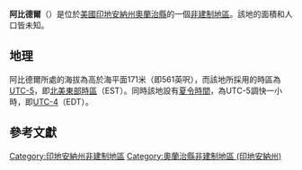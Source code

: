 {{noteTA
|G1=USState
|G2=地名
|G3=Unit
}}
{{Infobox settlement
|official_name            = 阿比德爾
|native_name = Abydel
|settlement_type          = [[非建制地區|非建制地區]]
|image_skyline            = 
|imagesize                = 
|pushpin_map              = USA Indiana
|pushpin_label            = 阿比德爾
|pushpin_label_position   = top
|pushpin_map_caption      = 阿比德爾在印地安納州的位置
|subdivision_type         = [[世界政區索引|國家]]
|subdivision_type1        = [[美国州份|州份]]
|subdivision_type2        = [[印地安納州行政区划|縣]]
|subdivision_name         = [[美国|美国]]
|subdivision_name1        = [[印地安納州|印地安納州]]
|subdivision_name2        = [[奧蘭治縣_(印地安納州)|奧蘭治縣]]
|elevation_ft             = 561
|elevation_m              = 171
|area_total_km2           = 
|area_total_sq_mi         = 
|area_land_km2            = 
|area_land_sq_mi          = 
|area_water_km2           = 
|area_water_sq_mi         = 
|population_as_of         = 2010
|population_footnotes     = 
|population_total         = 
|population_metro         = 
|population_density_km2   = auto
|population_density_sq_mi = auto
|timezone                 = [[北美东部时区|北美东部时区]]
|utc_offset               = -5
|coordinates              = {{coord|38|34|14|N|86|33|40|W|display=inline,title}}
| coor_pinpoint           = 
| coordinates_footnotes   = 
|timezone_DST             = EDT
|utc_offset_DST           = -4
|postal_code_type         = [[美國郵區編號|郵區編號]]
|postal_code              = 47454
|area_code                = {{link-en|电话区号812|Area code 812|812}}
|blank_name = [[地名信息系统|GNIS ID]]
|blank_info = 450618<ref name="GNIS">{{cite gnis|450618|Abydel}}</ref>
}}
'''阿比德爾'''（{{lang-en|Abydel}}）是位於[[美國|美國]][[印地安納州|印地安納州]][[奧蘭治縣_(印地安納州)|奧蘭治縣]]的一個[[非建制地區|非建制地區]]。該地的面積和人口皆未知。

== 地理 ==
阿比德爾所處的海拔為高於海平面171米（即561英呎），而該地所採用的時區為[[UTC-5|UTC-5]]，即[[北美東部時區|北美東部時區]]（EST）。同時該地設有[[夏令時間|夏令時間]]，為UTC-5調快一小時，即[[UTC-4|UTC-4]]（EDT）。

== 參考文獻 ==
{{reflist}}

{{奧蘭治縣 (印地安納州)}}

{{DEFAULTSORT:Abydel}}
[[Category:印地安納州非建制地區|Category:印地安納州非建制地區]]
[[Category:奧蘭治縣非建制地區_(印地安納州)|Category:奧蘭治縣非建制地區 (印地安納州)]]

{{Indiana-geo-stub}}